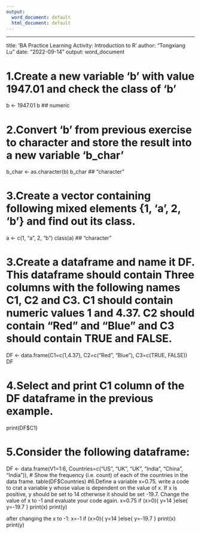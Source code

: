 ---
output:
  word_document: default
  html_document: default
---
---
title: 'BA Practice Learning Activity: Introduction to R'
author: "Tongxiang Lu"
date: "2022-09-14"
output: word_document


# 1.Create a new variable 'b' with value 1947.01 and check the class of 'b'
b <- 1947.01
b
## numeric

# 2.Convert 'b' from previous exercise to character and store the result into a new variable ‘b_char’
b_char <- as.character(b)
b_char
## "character"

# 3.Create a vector containing following mixed elements {1, 'a', 2, 'b'} and find out its class.
a <- c(1, "a", 2, "b")
class(a)
## "character"

# 3.Create a dataframe and name it DF. This dataframe should contain Three columns with the following names C1, C2 and C3. C1 should contain numeric values 1 and 4.37. C2 should contain “Red” and “Blue” and C3 should contain TRUE and FALSE.
DF <- data.frame(C1=c(1,4.37), C2=c("Red", "Blue"), C3=c(TRUE, FALSE))
DF

# 4.Select and print C1 column of the DF dataframe in the previous example.
print(DF$C1)

# 5.Consider the following dataframe:
DF <- data.frame(V1=1:6, Countries=c("US", "UK", "UK", "India", "China", "India")), 
# Show the frequency (i.e. count) of each of the countries in the data frame.
table(DF$Countries)
#6.Define a variable x=0.75. write a code to crat a variable y whose value is dependent on the value of x. If x is positive, y should be set to 14 otherwise it should be set -19.7. Change the value of x to -1 and evaluate your code again.
x=0.75
if (x>0){
 y=14
   }else{
 y=-19.7
}
print(x)
print(y)

after changing the x to -1: 
x=-1 
if (x>0){ 
  y=14 
}else{ 
  y=-19.7 
} 
print(x)
print(y)


























